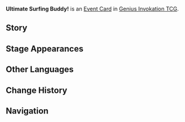 {{Genius Invokation TCG Infobox
|id          = 332041
|image       = Ultimate Surfing Buddy! Event Card.png
|type        = Event Card
|group       = 
|effect      = '''Can only be played when there are at least a total of 2 Summons on the field (Both sides' Summons count):''' Randomly triggers an End Phase effect of one of yours' and the opponent's Summons.
|source1     = {{Sold By}}
|features = Mualani;Koholasaur
|matching = 0
}}
'''Ultimate Surfing Buddy!''' is an [[Event Card]] in [[Genius Invokation TCG]].

==Story==
{{Description|"Just find yourself a good swell, pick up a suitable surfboard, and you too can experience the joys of surfing whenever you want!"|title=Ultimate Surfing Buddy!}}

==Stage Appearances==
{{Genius Invokation TCG Stage Appearances}}

==Other Languages==
{{Other Languages
|en       = Ultimate Surfing Buddy!
|zhs      = 强劲冲浪拍档！
|zhs_rm   = 
|zht      = 強勁衝浪拍檔！
|zht_rm   = 
|zh_tl    = 
|ja       = 最強サーフィンコンビ！
|ja_rm    = 
|ja_tl    = 
|ko       = 강력한 서핑 파트너!
|ko_tl    = 
|es       = ¡Compisurf definitivo!
|es_tl    = Ultimate Surfing Companion!
|fr       = Ultime compagnon de surf !
|fr_tl    = Ultimate Surfing Buddy!
|ru       = Лучший напарник для сёрфинга!
|ru_tl    = 
|th       = Ultimate Surfing Buddy!
|vi       = Bạn Lướt Sóng Đỉnh Cao!
|vi_tl    = 
|de       = Supersurfpartner
|de_tl    = 
|id       = Ultimate Surfing Buddy!
|pt       = Melhor Parceiro de Surfe!
|pt_tl    = 
|tr       = En İyi Sörf Arkadaşı!
|tr_tl    = 
|it       = Super socio di surf!
|it_tl    = 
}}

==Change History==
{{Change History|5.2}}

==Navigation==
{{Genius Invokation TCG Navbox|Event Card}}